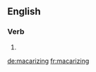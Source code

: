 ==English==

===Verb===
{{head|en|present participle}}

# {{present participle of|macarize|lang=en|nocat=1}}

[[de:macarizing]]
[[fr:macarizing]]